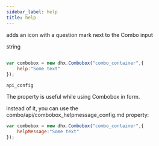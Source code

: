 ```yaml
---
sidebar_label: help
title: help
---
```



          


<Short>
 
adds an icon with a question mark next to the Combo input



</Short>



<Type>
 string


</Type>


~~~js
 
var combobox = new dhx.Combobox("combo_container",{
	help:"Some text"
});


~~~
	api_config

<Descr>
 
The property is useful while using Combobox in form.



</Descr>


 instead of it, you can use the combo/api/combobox_helpmessage_config.md property:

~~~js
var combobox = new dhx.Combobox("combo_container",{
	helpMessage:"Some text"
});
~~~